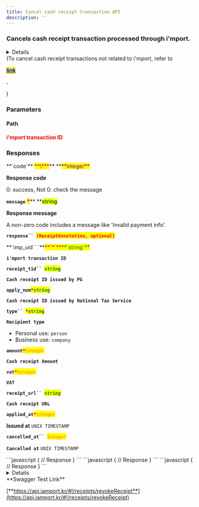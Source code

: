 ```yaml
---
title: Cancel cash receipt transaction API
description: ''
---
```



### Cancels cash receipt transaction processed through i'mport.

<Details>
<p slot="summary"><strong>Supported PGs</strong></p>

- **KG INICIS**
- **NHN KCP**
- **Settle Bank**
- **NICE Payments**
- **PAYJOA (Daou)**
- **KICC**

</Details>

<Swagger method="delete" path="/receipts/{imp_uid}" baseUrl="https://api.iamport.kr" summary="Cancels cash receipt transaction processed through i'mport.">
<SwaggerDescription>
(To cancel cash receipt transactions not related to i'mport, refer to 

[<mark style="color:blue;">**link**</mark>](http://localhost:5000/s/wWX2hlvRZLZrXeH1aacF/api/api-8/api-3)

<mark style="color:blue;">

**.**

</mark>

)

</SwaggerDescription>

### Parameters

#### Path

<SwaggerParameter name="imp_uid" type="String" required="true">
<mark style="color:red;">

**i'mport transaction ID**

</mark>

</SwaggerParameter>

### Responses

<SwaggerResponse status="200: OK" description="Success">
<Tabs>
<Tab title="ReceiptResponse">
**`code`** <mark style="color:red;">**\***</mark>** **<mark style="color:purple;">**integer**</mark>

**Response code**

0: success, Not 0: check the message

**`message`** <mark style="color:red;">**\***</mark>** **<mark style="color:green;">**string**</mark>

**Response message**

A non-zero code includes a message like 'Invalid payment info'.

**`response`` `**<mark style="color:red;">**`(ReceiptAnnotation, optional)`**</mark>

</Tab>
</Tabs>

<Tabs>
<Tab title="ReceiptAnnotation">
**`imp_uid`` `**<mark style="color:red;">**`*`**</mark><mark style="color:green;">**`string`**</mark>

**`i'mport transaction ID`**

**`receipt_tid`` `**<mark style="color:green;">**`string`**</mark>

**`Cash receipt ID issued by PG`**

**`apply_num`**<mark style="color:red;">**`*`**</mark><mark style="color:green;">**`string`**</mark>

**`Cash receipt ID issued by National Tax Service`**

**`type`` `**<mark style="color:red;">**`*`**</mark><mark style="color:green;">**`string`**</mark>

**`Recipient type`**

- Personal use: `person`
- Business use: `company`

**`amount`**<mark style="color:red;">**`*`**</mark><mark style="color:orange;">**`integer`**</mark>

**`Cash receipt Amount`**

**`vat`**<mark style="color:red;">**`*`**</mark><mark style="color:orange;">**`integer`**</mark>

**`VAT`**

**`receipt_url`` `**<mark style="color:green;">**`string`**</mark>

**`Cash receipt URL`**

**`applied_at`**<mark style="color:red;">**`*`**</mark><mark style="color:orange;">**`integer`**</mark>

**Issued at** `UNIX TIMESTAMP`

**`cancelled_at`` `**<mark style="color:orange;">**`integer`**</mark>

**`Cancelled at`** `UNIX TIMESTAMP`

</Tab>
</Tabs>

</SwaggerResponse>

<SwaggerResponse status="400: Bad Request" description="Invalid transaction">
```javascript
{
    // Response
}
```

</SwaggerResponse>

<SwaggerResponse status="401: Unauthorized" description="Missing or invalid access token">
```javascript
{
    // Response
}
```

</SwaggerResponse>

<SwaggerResponse status="500: Internal Server Error" description="Request failed">
```javascript
{
    // Response
}
```

</SwaggerResponse>

</Swagger>

<Details>
<p slot="summary">Response Model Schema</p>

```json
{
  "code": 0,
  "message": "string",
  "response": {
    "imp_uid": "string",
    "receipt_tid": "string",
    "apply_num": "string",
    "type": "person",
    "amount": 0,
    "vat": 0,
    "receipt_url": "string",
    "applied_at": 0,
    "cancelled_at": 0
  }
}
```

</Details>

<Hint style="success">
**Swagger Test Link**

[**https://api.iamport.kr/#!/receipts/revokeReceipt**](https://api.iamport.kr/#!/receipts/revokeReceipt)

</Hint>
